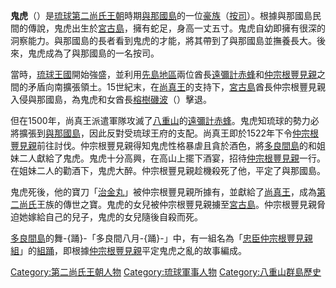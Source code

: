 {{unreferenced|time=2010-04-24T08:47:31+00:00}}
{{noteTA
|1=zh-hans:组踊; zh-hant:組踊;
}}
'''鬼虎'''（{{bd|？||1522年||}}）是[[琉球國|琉球]][[第二尚氏王朝|第二尚氏王朝]]時期[[與那國島|與那國島]]的一位[[豪族|豪族]]（[[按司|按司]]）。根據與那國島民間的傳說，鬼虎出生於[[宮古島|宮古島]]，擁有蛇足，身高一丈五寸。鬼虎自幼即擁有很深的洞察能力。與那國島的長者看到鬼虎的才能，將其帶到了與那國島並撫養長大。後來，鬼虎成為了與那國島的一名按司。

當時，[[琉球王國|琉球王國]]開始強盛，並利用[[先島群島|先島地區]]兩位酋長[[遠彌計赤蜂|遠彌計赤蜂]]和[[仲宗根豐見親|仲宗根豐見親]]之間的矛盾向南擴張領土。15世紀末，在[[尚真王|尚真王]]的支持下，[[宮古島|宮古島]]酋長仲宗根豐見親入侵與那國島，為鬼虎和女酋長[[榕樹磯波|榕樹磯波]]（{{lang|ja|サンアイ・イソバ}}）擊退。

但在1500年，尚真王派遣軍隊攻滅了[[八重山群島|八重山]]的[[遠彌計赤蜂|遠彌計赤蜂]]。鬼虎知琉球的勢力必將擴張到[[與那國島|與那國島]]，因此反對受琉球王府的支配。尚真王即於1522年下令[[仲宗根豐見親|仲宗根豐見親]]前往討伐。仲宗根豐見親得知鬼虎性格暴虐且貪於酒色，將[[多良間島|多良間島]]的{{lang|ja|あふがま}}和{{lang|ja|こいがま}}姐妹二人獻給了鬼虎。鬼虎十分高興，在高山上擺下酒宴，招待[[仲宗根豐見親|仲宗根豐見親]]一行。在姐妹二人的勸酒下，鬼虎大醉。仲宗根豐見親趁機殺死了他，平定了與那國島。

鬼虎死後，他的寶刀「[[治金丸|治金丸]]」被仲宗根豐見親所據有，並獻給了[[尚真王|尚真王]]，成為[[第二尚氏|第二尚氏]]王族的傳世之寶。鬼虎的女兒被仲宗根豐見親擄至[[宮古島|宮古島]]。仲宗根豐見親脅迫她嫁給自己的兒子，鬼虎的女兒隨後自殺而死。

[[多良間島|多良間島]]的舞-{踊}-「多良間八月-{踊}-」中，有一組名為「[[忠臣仲宗根豐見親組|忠臣仲宗根豐見親組]]」的[[組踊|組踊]]，即根據[[仲宗根豐見親|仲宗根豐見親]]平定鬼虎之亂的故事編成。

[[Category:第二尚氏王朝人物|Category:第二尚氏王朝人物]]
[[Category:琉球軍事人物|Category:琉球軍事人物]]
[[Category:八重山群島歷史|Category:八重山群島歷史]]
{{Bio-stub}}